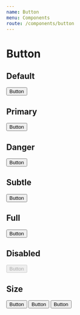 ```yaml
---
name: Button
menu: Components
route: /components/button
---
```


# Button


## Default

<Playground>
  <Button>Button</Button>
</Playground>

## Primary

<Playground>
  <Button variant="primary">Button</Button>
</Playground>

## Danger

<Playground>
  <Button variant="danger">Button</Button>
</Playground>

## Subtle

<Playground>
  <Button variant="subtle">Button</Button>
</Playground>

## Full

<Playground>
  <Button full>Button</Button>
</Playground>

## Disabled

<Playground>
  <Button disabled mr={10}>Button</Button>
</Playground>

## Size

<Playground>
  <Flex>
    <Button size="small">Button</Button>
    <Button size="medium" mx={10}>Button</Button>
    <Button size="large">Button</Button>
  </Flex>
</Playground>